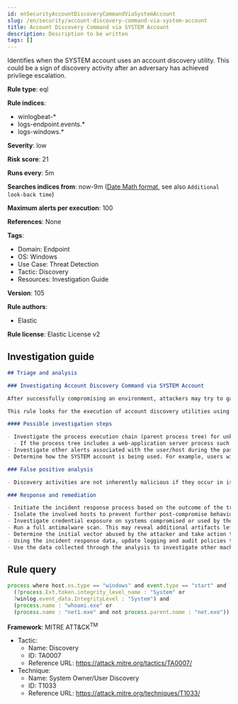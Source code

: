 ```yaml
---
id: enSecurityAccountDiscoveryCommandViaSystemAccount
slug: /en/security/account-discovery-command-via-system-account
title: Account Discovery Command via SYSTEM Account
description: Description to be written
tags: []
---
```


<div id="account-discovery-command-via-system-account"></div>

Identifies when the SYSTEM account uses an account discovery utility. This could be a sign of discovery activity after an adversary has achieved privilege escalation.

**Rule type**: eql

**Rule indices**: 

* winlogbeat-*
* logs-endpoint.events.*
* logs-windows.*

**Severity**: low

**Risk score**: 21

**Runs every**: 5m

**Searches indices from**: now-9m ([Date Math format](((ref))/common-options.html#date-math), see also <DocLink id="enSecurityRulesUiCreate" section="set-the-rules-schedule">`Additional look-back time`</DocLink>)

**Maximum alerts per execution**: 100

**References**: None

**Tags**: 

* Domain: Endpoint
* OS: Windows
* Use Case: Threat Detection
* Tactic: Discovery
* Resources: Investigation Guide

**Version**: 105

**Rule authors**: 

* Elastic

**Rule license**: Elastic License v2

## Investigation guide

```markdown
## Triage and analysis

### Investigating Account Discovery Command via SYSTEM Account

After successfully compromising an environment, attackers may try to gain situational awareness to plan their next steps. This can happen by running commands to enumerate network resources, users, connections, files, and installed security software.

This rule looks for the execution of account discovery utilities using the SYSTEM account, which is commonly observed after attackers successfully perform privilege escalation or exploit web applications.

#### Possible investigation steps

- Investigate the process execution chain (parent process tree) for unknown processes. Examine their executable files for prevalence, whether they are located in expected locations, and if they are signed with valid digital signatures.
  - If the process tree includes a web-application server process such as w3wp, httpd.exe, nginx.exe and alike, investigate any suspicious file creation or modification in the last 48 hours to assess the presence of any potential webshell backdoor.
- Investigate other alerts associated with the user/host during the past 48 hours.
- Determine how the SYSTEM account is being used. For example, users with administrator privileges can spawn a system shell using Windows services, scheduled tasks or other third party utilities.

### False positive analysis

- Discovery activities are not inherently malicious if they occur in isolation. As long as the analyst did not identify suspicious activity related to the user or host, such alerts can be dismissed.

### Response and remediation

- Initiate the incident response process based on the outcome of the triage.
- Isolate the involved hosts to prevent further post-compromise behavior.
- Investigate credential exposure on systems compromised or used by the attacker to ensure all compromised accounts are identified. Reset passwords for these accounts and other potentially compromised credentials, such as email, business systems, and web services.
- Run a full antimalware scan. This may reveal additional artifacts left in the system, persistence mechanisms, and malware components.
- Determine the initial vector abused by the attacker and take action to prevent reinfection via the same vector.
- Using the incident response data, update logging and audit policies to improve the mean time to detect (MTTD) and the mean time to respond (MTTR).
- Use the data collected through the analysis to investigate other machines affected in the environment.
```

## Rule query

```js
process where host.os.type == "windows" and event.type == "start" and
  (?process.Ext.token.integrity_level_name : "System" or
  ?winlog.event_data.IntegrityLevel : "System") and
  (process.name : "whoami.exe" or
  (process.name : "net1.exe" and not process.parent.name : "net.exe"))

```

**Framework**: MITRE ATT&CK<sup>TM</sup>

* Tactic:
    * Name: Discovery
    * ID: TA0007
    * Reference URL: https://attack.mitre.org/tactics/TA0007/
* Technique:
    * Name: System Owner/User Discovery
    * ID: T1033
    * Reference URL: https://attack.mitre.org/techniques/T1033/

